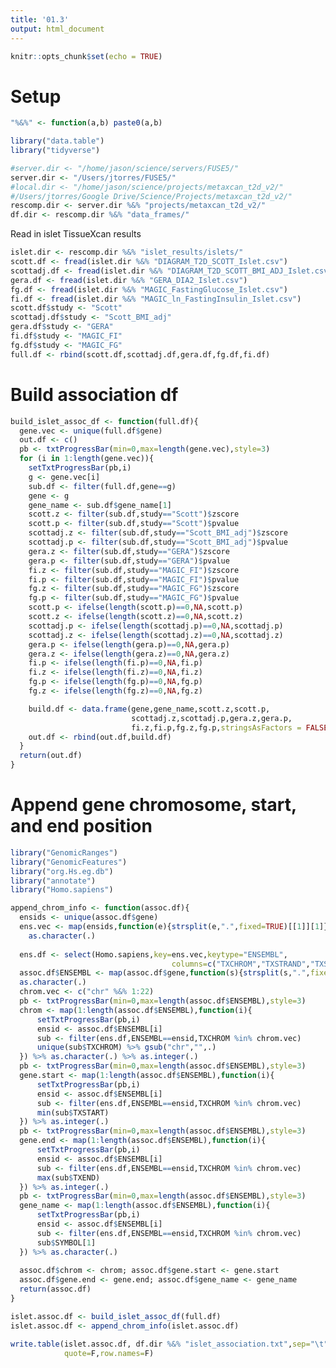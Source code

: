```yaml
---
title: '01.3'
output: html_document
---
```


```r
knitr::opts_chunk$set(echo = TRUE)
```

# Setup 

```r

"%&%" <- function(a,b) paste0(a,b)

library("data.table")
library("tidyverse")

#server.dir <- "/home/jason/science/servers/FUSE5/"
server.dir <- "/Users/jtorres/FUSE5/"
#local.dir <- "/home/jason/science/projects/metaxcan_t2d_v2/" 
#/Users/jtorres/Google Drive/Science/Projects/metaxcan_t2d_v2/"
rescomp.dir <- server.dir %&% "projects/metaxcan_t2d_v2/"
df.dir <- rescomp.dir %&% "data_frames/"


```


Read in islet TissueXcan results 

```r

islet.dir <- rescomp.dir %&% "islet_results/islets/"
scott.df <- fread(islet.dir %&% "DIAGRAM_T2D_SCOTT_Islet.csv")
scottadj.df <- fread(islet.dir %&% "DIAGRAM_T2D_SCOTT_BMI_ADJ_Islet.csv")
gera.df <- fread(islet.dir %&% "GERA_DIA2_Islet.csv")
fg.df <- fread(islet.dir %&% "MAGIC_FastingGlucose_Islet.csv")
fi.df <- fread(islet.dir %&% "MAGIC_ln_FastingInsulin_Islet.csv")
scott.df$study <- "Scott"
scottadj.df$study <- "Scott_BMI_adj"
gera.df$study <- "GERA"
fi.df$study <- "MAGIC_FI"
fg.df$study <- "MAGIC_FG"
full.df <- rbind(scott.df,scottadj.df,gera.df,fg.df,fi.df)

```


# Build association df

```r

build_islet_assoc_df <- function(full.df){
  gene.vec <- unique(full.df$gene)
  out.df <- c()
  pb <- txtProgressBar(min=0,max=length(gene.vec),style=3)
  for (i in 1:length(gene.vec)){
    setTxtProgressBar(pb,i)
    g <- gene.vec[i]
    sub.df <- filter(full.df,gene==g)
    gene <- g 
    gene_name <- sub.df$gene_name[1]
    scott.z <- filter(sub.df,study=="Scott")$zscore
    scott.p <- filter(sub.df,study=="Scott")$pvalue
    scottadj.z <- filter(sub.df,study=="Scott_BMI_adj")$zscore
    scottadj.p <- filter(sub.df,study=="Scott_BMI_adj")$pvalue
    gera.z <- filter(sub.df,study=="GERA")$zscore
    gera.p <- filter(sub.df,study=="GERA")$pvalue
    fi.z <- filter(sub.df,study=="MAGIC_FI")$zscore
    fi.p <- filter(sub.df,study=="MAGIC_FI")$pvalue
    fg.z <- filter(sub.df,study=="MAGIC_FG")$zscore
    fg.p <- filter(sub.df,study=="MAGIC_FG")$pvalue
    scott.p <- ifelse(length(scott.p)==0,NA,scott.p)
    scott.z <- ifelse(length(scott.z)==0,NA,scott.z)
    scottadj.p <- ifelse(length(scottadj.p)==0,NA,scottadj.p)
    scottadj.z <- ifelse(length(scottadj.z)==0,NA,scottadj.z)
    gera.p <- ifelse(length(gera.p)==0,NA,gera.p)
    gera.z <- ifelse(length(gera.z)==0,NA,gera.z)
    fi.p <- ifelse(length(fi.p)==0,NA,fi.p)
    fi.z <- ifelse(length(fi.z)==0,NA,fi.z)
    fg.p <- ifelse(length(fg.p)==0,NA,fg.p)
    fg.z <- ifelse(length(fg.z)==0,NA,fg.z)

    build.df <- data.frame(gene,gene_name,scott.z,scott.p,
                           scottadj.z,scottadj.p,gera.z,gera.p,
                           fi.z,fi.p,fg.z,fg.p,stringsAsFactors = FALSE)
    out.df <- rbind(out.df,build.df)
  }
  return(out.df)
}

```




# Append gene chromosome, start, and end position 

```r

library("GenomicRanges")
library("GenomicFeatures")
library("org.Hs.eg.db")
library("annotate")
library("Homo.sapiens")

append_chrom_info <- function(assoc.df){
  ensids <- unique(assoc.df$gene)
  ens.vec <- map(ensids,function(e){strsplit(e,".",fixed=TRUE)[[1]][1]}) %>% 
    as.character(.)
    
  ens.df <- select(Homo.sapiens,key=ens.vec,keytype="ENSEMBL",
                                    columns=c("TXCHROM","TXSTRAND","TXSTART","TXEND","SYMBOL"))
  assoc.df$ENSEMBL <- map(assoc.df$gene,function(s){strsplit(s,".",fixed=TRUE)[[1]][1]}) %>% 
  as.character(.)
  chrom.vec <- c("chr" %&% 1:22)
  pb <- txtProgressBar(min=0,max=length(assoc.df$ENSEMBL),style=3)
  chrom <- map(1:length(assoc.df$ENSEMBL),function(i){
      setTxtProgressBar(pb,i)
      ensid <- assoc.df$ENSEMBL[i]
      sub <- filter(ens.df,ENSEMBL==ensid,TXCHROM %in% chrom.vec)
      unique(sub$TXCHROM) %>% gsub("chr","",.)
  }) %>% as.character(.) %>% as.integer(.)
  pb <- txtProgressBar(min=0,max=length(assoc.df$ENSEMBL),style=3)
  gene.start <- map(1:length(assoc.df$ENSEMBL),function(i){
      setTxtProgressBar(pb,i)
      ensid <- assoc.df$ENSEMBL[i]
      sub <- filter(ens.df,ENSEMBL==ensid,TXCHROM %in% chrom.vec)
      min(sub$TXSTART)
  }) %>% as.integer(.)
  pb <- txtProgressBar(min=0,max=length(assoc.df$ENSEMBL),style=3)
  gene.end <- map(1:length(assoc.df$ENSEMBL),function(i){
      setTxtProgressBar(pb,i)
      ensid <- assoc.df$ENSEMBL[i]
      sub <- filter(ens.df,ENSEMBL==ensid,TXCHROM %in% chrom.vec)
      max(sub$TXEND)
  }) %>% as.integer(.)
  pb <- txtProgressBar(min=0,max=length(assoc.df$ENSEMBL),style=3)
  gene_name <- map(1:length(assoc.df$ENSEMBL),function(i){
      setTxtProgressBar(pb,i)
      ensid <- assoc.df$ENSEMBL[i]
      sub <- filter(ens.df,ENSEMBL==ensid,TXCHROM %in% chrom.vec)
      sub$SYMBOL[1]
  }) %>% as.character(.)
  
  assoc.df$chrom <- chrom; assoc.df$gene.start <- gene.start
  assoc.df$gene.end <- gene.end; assoc.df$gene_name <- gene_name
  return(assoc.df)
}

```

```r

islet.assoc.df <- build_islet_assoc_df(full.df)
islet.assoc.df <- append_chrom_info(islet.assoc.df)

```


```r
write.table(islet.assoc.df, df.dir %&% "islet_association.txt",sep="\t",
            quote=F,row.names=F)
```


